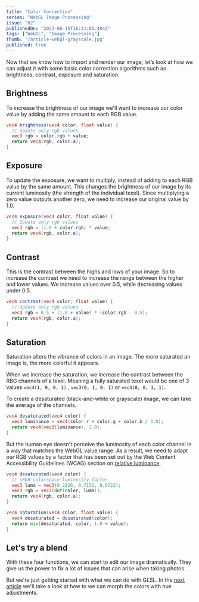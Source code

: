 ```yaml
---
title: "Color Correction"
series: "WebGL Image Processing"
issue: "02"
publishedOn: "2023-06-15T16:31:05.404Z"
tags: ["WebGL", "Image Processing"]
thumb: "/article-webgl-grayscale.jpg"
published: true
---
```


<WebGLImageProcessingIntro />

Now that we know how to import and render our image, let’s look at how we can adjust it with some basic color correction algorithms such as brightness, contrast, exposure and saturation.

## Brightness

To increase the brightness of our image we'll want to increase our color value by adding the same amount to each RGB value.

```glsl
vec4 brightness(vec4 color, float value) {
  // Update only rgb values
  vec3 rgb = color.rgb + value;
  return vec4(rgb, color.a);
}
```

<WebGLFilters step="Brightness" />

## Exposure

To update the exposure, we want to multiply, instead of adding to each RGB value by the same amount. This changes the brightness of our image by its current luminosity (the strength of the individual texel). Since multiplying a zero value outputs another zero, we need to increase our original value by 1.0.

```glsl
vec4 exposure(vec4 color, float value) {
  // Update only rgb values
  vec3 rgb = (1.0 + color.rgb) * value;
  return vec4(rgb, color.a);
}
```

<WebGLFilters step="Exposure" />

## Contrast

This is the contrast between the highs and lows of your image. So to increase the contrast we need to increase the range between the higher and lower values. We increase values over 0.5, while decreasing values under 0.5.

```glsl
vec4 contrast(vec4 color, float value) {
  // Update only rgb values
  vec3 rgb = 0.5 + (1.0 + value) * (color.rgb - 0.5);
  return vec4(rgb, color.a);
}
```

<WebGLFilters step="Contrast" />

## Saturation

Saturation alters the vibrance of colors in an image. The more saturated an image is, the more colorful it appears.

When we increase the saturation, we increase the contrast between the RBG channels of a texel. Meaning a fully saturated texel would be one of 3 values `vec4(1, 0, 0, 1)` ,  `vec3(0, 1, 0, 1)`  or  `vec4(0, 0, 1, 1)`.

To create a desaturated (black-and-white or grayscale) image, we can take the average of the channels.

```glsl
vec4 desaturated(vec4 color) {
  vec4 luminance = vec4(color.r + color.g + color.b / 3.0);
  return vec4(vec3(luminance), 1.0);
}
```

But the human eye doesn't perceive the luminosity of each color channel in a way that matches the WebGL value range. As a result, we need to adapt our RGB values by a factor that has been set out by the Web Content Accessibility Guidelines (WCAG) section on [relative luminance](https://www.w3.org/TR/WCAG21/#dfn-relative-luminance).


```glsl
vec4 desaturated(vec4 color) {
  // sRGB colorspace luminosity factor
  vec3 luma = vec3(0.2126, 0.7152, 0.0722);
  vec3 rgb = vec3(dot(color, luma));
  return vec4(rgb, color.a);
}

vec4 saturation(vec4 color, float value) {
  vec4 desaturated = desaturated(color);
  return mix(desaturated, color, 1.0 + value);
}
```

<WebGLFilters step="Saturation" />

## Let's try a blend 

<WebGLFilters step="Article1" />

With these four functions, we can start to edit our image dramatically. They give us the power to fix a lot of issues that can arise when taking photos.

But we're just getting started with what we can do with GLSL. In the [next article](/p/webgl-hue) we'll take a look at how to we can morph the colors with hue adjustments.
